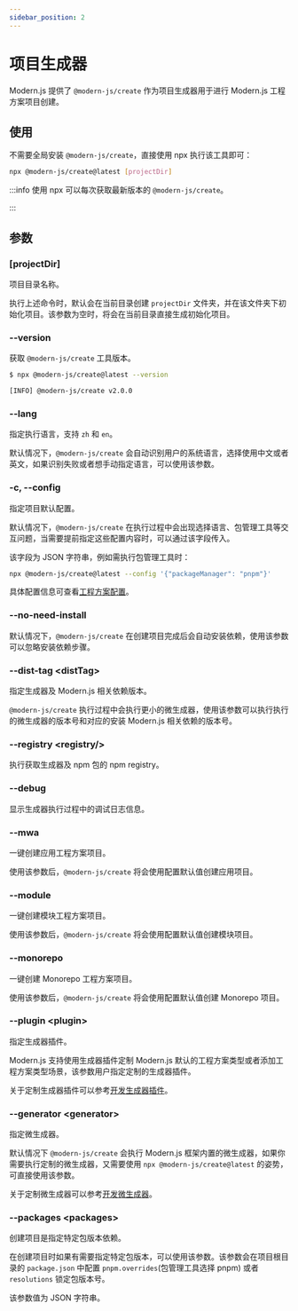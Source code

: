 ```yaml
---
sidebar_position: 2
---
```


# 项目生成器

Modern.js 提供了 `@modern-js/create` 作为项目生成器用于进行 Modern.js 工程方案项目创建。

## 使用

不需要全局安装 `@modern-js/create`，直接使用 npx 执行该工具即可：

```bash
npx @modern-js/create@latest [projectDir]
```

:::info
使用 npx 可以每次获取最新版本的 `@modern-js/create`。

:::

## 参数

### [projectDir]

项目目录名称。

执行上述命令时，默认会在当前目录创建 `projectDir` 文件夹，并在该文件夹下初始化项目。该参数为空时，将会在当前目录直接生成初始化项目。

### --version

获取 `@modern-js/create` 工具版本。

```bash
$ npx @modern-js/create@latest --version

[INFO] @modern-js/create v2.0.0
```

### --lang

指定执行语言，支持 `zh` 和 `en`。

默认情况下，`@modern-js/create` 会自动识别用户的系统语言，选择使用中文或者英文，如果识别失败或者想手动指定语言，可以使用该参数。

### -c, --config

指定项目默认配置。

默认情况下，`@modern-js/create` 在执行过程中会出现选择语言、包管理工具等交互问题，当需要提前指定这些配置内容时，可以通过该字段传入。

该字段为 JSON 字符串，例如需执行包管理工具时：

```bash
npx @modern-js/create@latest --config '{"packageManager": "pnpm"}'
```

具体配置信息可查看[工程方案配置](/guides/topic-detail/generator/config/common)。

### --no-need-install

默认情况下，`@modern-js/create` 在创建项目完成后会自动安装依赖，使用该参数可以忽略安装依赖步骤。

### --dist-tag \<distTag\>

指定生成器及 Modern.js 相关依赖版本。

`@modern-js/create` 执行过程中会执行更小的微生成器，使用该参数可以执行执行的微生成器的版本号和对应的安装 Modern.js 相关依赖的版本号。

### --registry \<registry/>

执行获取生成器及 npm 包的 npm registry。

### --debug

显示生成器执行过程中的调试日志信息。

### --mwa

一键创建应用工程方案项目。

使用该参数后，`@modern-js/create` 将会使用配置默认值创建应用项目。

### --module

一键创建模块工程方案项目。

使用该参数后，`@modern-js/create` 将会使用配置默认值创建模块项目。

### --monorepo

一键创建 Monorepo 工程方案项目。

使用该参数后，`@modern-js/create` 将会使用配置默认值创建 Monorepo 项目。

### --plugin \<plugin\>

指定生成器插件。

Modern.js 支持使用生成器插件定制 Modern.js 默认的工程方案类型或者添加工程方案类型场景，该参数用户指定定制的生成器插件。

关于定制生成器插件可以参考[开发生成器插件](/guides/topic-detail/generator/plugin/abstract)。

### --generator \<generator\>

指定微生成器。

默认情况下 `@modern-js/create` 会执行 Modern.js 框架内置的微生成器，如果你需要执行定制的微生成器，又需要使用 `npx @modern-js/create@latest` 的姿势，可直接使用该参数。

关于定制微生成器可以参考[开发微生成器](/guides/topic-detail/generator/codesmith/introduce)。

### --packages \<packages\>

创建项目是指定特定包版本依赖。

在创建项目时如果有需要指定特定包版本，可以使用该参数。该参数会在项目根目录的 `package.json` 中配置 `pnpm.overrides`(包管理工具选择 pnpm) 或者 `resolutions` 锁定包版本号。

该参数值为 JSON 字符串。
